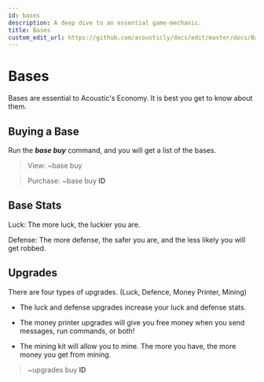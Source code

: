 ```yaml
---
id: bases
description: A deep dive to an essential game-mechanic.
title: Bases
custom_edit_url: https://github.com/acousticly/docs/edit/master/docs/Bases.mdx
---
```


# Bases

Bases are essential to Acoustic's Economy. It is best you get to know about them.

## Buying a Base

Run the **_base buy_** command, and you will get a list of the bases.

> View: ~base buy

> Purchase: ~base buy **ID**

## Base Stats

Luck: The more luck, the luckier you are.

Defense: The more defense, the safer you are, and the less likely you will get robbed.

## Upgrades

There are four types of upgrades. (Luck, Defence, Money Printer, Mining)

- The luck and defense upgrades increase your luck and defense stats.

- The money printer upgrades will give you free money when you send messages, run commands, or both!

- The mining kit will allow you to mine. The more you have, the more money you get from mining.

> ~upgrades buy **ID**
